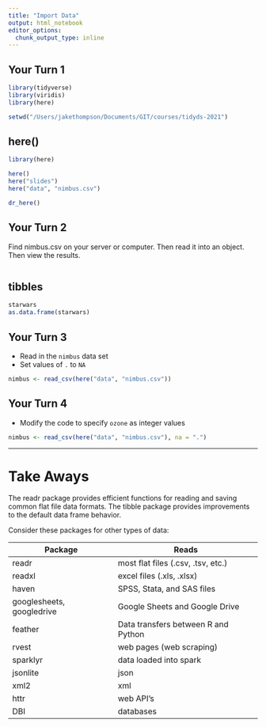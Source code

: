 ```yaml
---
title: "Import Data"
output: html_notebook
editor_options: 
  chunk_output_type: inline
---
```


<!-- This file by Jake Thompson is licensed under a Creative Commons Attribution 4.0 International License, adapted from the orignal work at https://github.com/rstudio/master-the-tidyverse by RStudio. -->

## Your Turn 1

```r
library(tidyverse)
library(viridis)
library(here)

setwd("/Users/jakethompson/Documents/GIT/courses/tidyds-2021")
```


## here()

```r
library(here)

here()
here("slides")
here("data", "nimbus.csv")

dr_here()
```


## Your Turn 2

Find nimbus.csv on your server or computer. Then read it into an object. Then view the results.

```r

```


## tibbles

```r
starwars
as.data.frame(starwars)
```


## Your Turn 3

* Read in the `nimbus` data set
* Set values of `.` to `NA`

```r
nimbus <- read_csv(here("data", "nimbus.csv"))
```


## Your Turn 4

* Modify the code to specify `ozone` as integer values

```r
nimbus <- read_csv(here("data", "nimbus.csv"), na = ".")
```


***

# Take Aways

The readr package provides efficient functions for reading and saving common flat file data formats. The tibble package provides improvements to the default data frame behavior.

Consider these packages for other types of data:

Package                   | Reads
------------------------- | -----------------------------------
readr                     | most flat files (.csv, .tsv, etc.)
readxl                    | excel files (.xls, .xlsx)
haven                     | SPSS, Stata, and SAS files
googlesheets, googledrive | Google Sheets and Google Drive
feather                   | Data transfers between R and Python
rvest                     | web pages (web scraping)
sparklyr                  | data loaded into spark
jsonlite                  | json
xml2                      | xml
httr                      | web API's
DBI                       | databases
